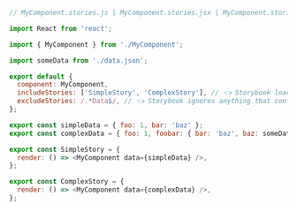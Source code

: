 ```js
// MyComponent.stories.js | MyComponent.stories.jsx | MyComponent.stories.jsx | MyComponent.stories.tsx

import React from 'react';

import { MyComponent } from './MyComponent';

import someData from './data.json';

export default {
  component: MyComponent,
  includeStories: ['SimpleStory', 'ComplexStory'], // 👈 Storybook loads these stories
  excludeStories: /.*Data$/, // 👈 Storybook ignores anything that contains Data
};

export const simpleData = { foo: 1, bar: 'baz' };
export const complexData = { foo: 1, foobar: { bar: 'baz', baz: someData } };

export const SimpleStory = {
  render: () => <MyComponent data={simpleData} />,
};

export const ComplexStory = {
  render: () => <MyComponent data={complexData} />,
};
```

